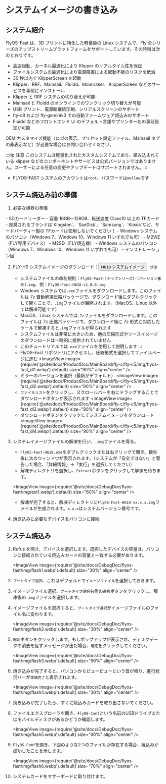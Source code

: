 

# システムイメージの書き込み

## システム紹介
FlyOS-Fast は、3D プリントに特化した軽量級の Linux システムで、Fly 全シリーズのアップストリームプラットフォームをサポートしています。その特徴は次のとおりです。

- 高速起動、カーネル最適化により Klipper のリアルタイム性を保証
- ファイルシステムの最適化により電源障害による起動不能のリスクを低減
- 30 秒以内で KlipperScreen を起動
- Klipper、RRF、Mainsail、Fluidd、Moonraker、KlipperScreen などのサービスを事前にインストール
- Klipper と RRF システムの切り替えが可能
- Mainsail と Fluidd のオンラインでのワンクリック切り替えが可能
- USB プリント、電源断継続印刷、シリアルスクリーンのサポート
- fly-c8 および fly-geminiv3 での自動ファームウェア焼込みのサポート
- Fluidd などのフロントエンド UI のデフォルト言語やプリンター名の事前設定が可能

OEM カスタマイズ機能（ロゴの表示、プリセット設定ファイル、Mainsail タブの非表示など）が必要な場合はお問い合わせください。

:::tip 注意
このシステムは軽量化されたカスタムシステムであり、組み込まれている klipper などのコンポーネントやサービスは公式バージョンではありません。ユーザーによる任意の変更やアップデートはサポートされません。
:::

- FLYOS-FAST システムのアカウントは`root`、パスワードは`mellow`です


## システム焼込み前の準備

1. 必要な機器の準備

<Tabs>
    <TabItem value="usb" label="TFカードでシステムを起動する場合、以下の機器が必要です" default>
        - SDカードリーダー
        - 容量 16GB～128GB、転送速度 Class10 以上の TFカード
        - 推奨されるブランドは`Kingston`、`SanDisk`、`Samsung`、`Kioxia`など、サードパーティー製の TFカードは使用しないでください！
        - Windows システムのパソコン（Windows 7、Windows 10、Windows 11 いずれでも可）
    </TabItem>
    <TabItem value="can" label="M2WEでシステムを起動する場合、以下の機器が必要です">
        - M2WE（FLY専用デバイス）
        - M2SD（FLY焼込機）
        - Windows システムのパソコン（Windows 7、Windows 10、Windows 11 いずれでも可）
        - インストレーション図
            <ImageView image={require('@site/docs/General/fly-os/img/m2sd/m2sd-1.webp').default} size="90%" align="center" />
    </TabItem>
</Tabs>


2. FLY-H3 システムイメージのダウンロード：<Button variant="contained" disableElevation component="a" rel="noopener" href="https://g-ofpa1390.coding.net/public-artifacts/3D-Printers/flyos-fast/packages">H618 システムイメージ</Button>
    :::tip
    - システムファイルの命名規則：`FlyOS-Fast-[チップシリーズ]-[バージョン番号].img`、例：`FlyOS-Fast-H618-v1.0.0.img`
    - Windows システムでは`.exe`ファイルをダウンロードします。このファイルは 7z 自動解凍圧縮パッケージで、ダウンロード後にダブルクリックして開くことで、`.img`ファイルが展開されます。（MacOS、Linux 以外では解凍可能です）
    - MacOS、Linux システムでは`.7z`ファイルをダウンロードします。このファイルは 7z 圧縮パッケージで、ダウンロード後に 7z 形式に対応したツールで解凍すると`.img`ファイルが得られます
    - システムファイルは非常に大きいため、他の圧縮形式やソースイメージのダウンロードは一時的に提供されていません
    - このチュートリアルでは`.exe`ファイルを使用して説明します
    :::
    - FlyOS-Fast リポジトリにアクセスし、圧縮形式を選択してファイルページに進む
    <ImageView image={require('@site/docs/ProductDoc/MainBoard/fly-c/fly-c5/img/flyos-fast_dl1.webp').default} size="90%" align="center" />
    - ミラーのバージョンを選択（最新がデフォルト）
    <ImageView image={require('@site/docs/ProductDoc/MainBoard/fly-c/fly-c5/img/flyos-fast_dl2.webp').default} size="90%" align="center" />
    - `ファイルリスト`をクリックし、スクロールバーを右にドラッグすることでダウンロードボタンが表示されます
    <ImageView image={require('@site/docs/ProductDoc/MainBoard/fly-c/fly-c5/img/flyos-fast_dl3.webp').default} size="90%" align="center" />
    - ダウンロードボタンをクリックしてシステムイメージをダウンロード
    <ImageView image={require('@site/docs/ProductDoc/MainBoard/fly-c/fly-c5/img/flyos-fast_dl4.webp').default} size="90%" align="center" />


3. システムイメージファイルの解凍を行い、`.img`ファイルを得る。
    - `FlyOS-Fast-H618.exe`をダブルクリックまたは右クリックで開き、数秒後に次のウィンドウが表示されます。（システムが「安全ではない」と警告した場合、「詳細情報」→「実行」を選択してください）
    - 解凍ディレクトリを選択し、`Extract`ボタンをクリックして解凍を待ちます。
    
    <ImageView image={require('@site/docs/DebugDoc/flyos-fast/img/ext1.webp').default} size="60%" align="center" />

    - 解凍が完了すると、解凍ディレクトリに`FlyOS-Fast-H618-vx.x.x.img`ファイルが生成されます。`x.x.x`はシステムバージョン番号です。


4. 焼き込みに必要なデバイスをパソコンに接続


## システム焼込み

1. Rufus を開き、デバイスを選択します。選択したデバイスの容量は、パソコンに接続されている焼込みカードの容量と一致する必要があります。

    <ImageView image={require('@site/docs/DebugDoc/flyos-fast/img/flash1.webp').default} size="30%" align="center" />

2. `ブートタイプ選択`、これはデフォルトで`イメージファイル`を選択しておきます。
3. イメージファイル選択、`ブートタイプ選択`右側の`選択`ボタンをクリックし、解凍後の`.img`ファイルを選択します。
4. イメージファイルを選択すると、`ブートタイプ選択`がイメージファイルのファイル名に変わります。

    <ImageView image={require('@site/docs/DebugDoc/flyos-fast/img/flash2.webp').default} size="30%" align="center" />

5. `開始`ボタンをクリックします。もしポップアップが表示され、ディスクデータの消去を促すメッセージが出た場合、`確定`をクリックしてください。

    <ImageView image={require('@site/docs/DebugDoc/flyos-fast/img/flash3.webp').default} size="50%" align="center" />

6. 焼き込みが完了すると、パソコンからピューピューという音が鳴り、進行状況バーが`準備完了`と表示されます。

    <ImageView image={require('@site/docs/DebugDoc/flyos-fast/img/flash4.webp').default} size="30%" align="center" />

7. 焼き込みが完了したら、すぐに焼込みカードを取り出さないでください。
8. ファイルエクスプローラを開き、`FlyOS-Conf`という名前のUSBドライブまたはモバイルディスクがあるかどうか確認します。

    <ImageView image={require('@site/docs/DebugDoc/flyos-fast/img/flash5.webp').default} size="60%" align="center" />

9. `FlyOS-Conf`を開き、下図のような2つのファイルが存在する場合、焼込みが成功したことを示します。

    <ImageView image={require('@site/docs/DebugDoc/flyos-fast/img/flash6.webp').default} size="70%" align="center" />

10. システムカードをマザーボードに取り付けます。
